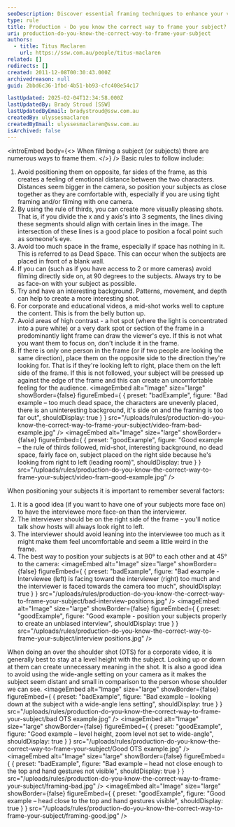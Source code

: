 ```yaml
---
seoDescription: Discover essential framing techniques to enhance your video production by positioning subjects effectively and using engaging backgrounds for professional results.
type: rule
title: Production - Do you know the correct way to frame your subject?
uri: production-do-you-know-the-correct-way-to-frame-your-subject
authors:
  - title: Titus Maclaren
    url: https://ssw.com.au/people/titus-maclaren
related: []
redirects: []
created: 2011-12-08T00:30:43.000Z
archivedreason: null
guid: 2bbd6c36-1fbd-4b51-bb93-cfc408e54c17

lastUpdated: 2025-02-04T12:34:58.000Z
lastUpdatedBy: Brady Stroud [SSW]
lastUpdatedByEmail: bradystroud@ssw.com.au
createdBy: ulyssesmaclaren
createdByEmail: ulyssesmaclaren@ssw.com.au
isArchived: false
---
```


<introEmbed
  body={<>
When filming a subject (or subjects) there are numerous ways to frame them.
  </>}
/>
Basic rules to follow include:

1. Avoid positioning them on opposite, far sides of the frame, as this creates a feeling of emotional distance between the two characters. Distances seem bigger in the camera, so position your subjects as close together as they are comfortable with, especially if you are using tight framing and/or filming with one camera.
2. By using the rule of thirds, you can create more visually pleasing shots. That is, if you divide the x and y axis's into 3 segments, the lines diving these segments should align with certain lines in the image. The intersection of these lines is a good place to position a focal point such as someone's eye.
3. Avoid too much space in the frame, especially if space has nothing in it. This is referred to as Dead Space. This can occur when the subjects are placed in front of a blank wall.
4. If you can (such as if you have access to 2 or more cameras) avoid filming directly side on, at 90 degrees to the subjects. Always try to be as face-on with your subject as possible.
5. Try and have an interesting background. Patterns, movement, and depth can help to create a more interesting shot.
6. For corporate and educational videos, a mid-shot works well to capture the content. This is from the belly button up.
7. Avoid areas of high contrast - a hot spot (where the light is concentrated into a pure white) or a very dark spot or section of the frame in a predominantly light frame can draw the viewer's eye. If this is not what you want them to focus on, don't include it in the frame.
8. If there is only one person in the frame (or if two people are looking the same direction), place them on the opposite side to the direction they're looking for. That is if they're looking left to right, place them on the left side of the frame. If this is not followed, your subject will be pressed up against the edge of the frame and this can create an uncomfortable feeling for the audience.
<imageEmbed
  alt="Image"
  size="large"
  showBorder={false}
  figureEmbed={ {
    preset: "badExample",
    figure: "Bad example – too much dead space, the characters are unevenly placed, there is an uninteresting background, it's side on and the framing is too far out",
    shouldDisplay: true
  } }
  src="/uploads/rules/production-do-you-know-the-correct-way-to-frame-your-subject/video-fram-bad-example.jpg"
/>
<imageEmbed
  alt="Image"
  size="large"
  showBorder={false}
  figureEmbed={ {
    preset: "goodExample",
    figure: "Good example – the rule of thirds followed, mid-shot, interesting background, no dead space, fairly face on, subject placed on the right side because he's looking from right to left (leading room)",
    shouldDisplay: true
  } }
  src="/uploads/rules/production-do-you-know-the-correct-way-to-frame-your-subject/video-fram-good-example.jpg"
/>

When positioning your subjects it is important to remember several factors:

1. It is a good idea (if you want to have one of your subjects more face on) to have the interviewee more face-on than the interviewer.
2. The interviewer should be on the right side of the frame - you'll notice talk show hosts will always look right to left.
3. The interviewer should avoid leaning into the interviewee too much as it might make them feel uncomfortable and seem a little weird in the frame.
4. The best way to position your subjects is at 90° to each other and at 45° to the camera:
<imageEmbed
  alt="Image"
  size="large"
  showBorder={false}
  figureEmbed={ {
    preset: "badExample",
    figure: "Bad example - Interviewee (left) is facing toward the interviewer (right) too much and the interviewer is faced towards the camera too much",
    shouldDisplay: true
  } }
  src="/uploads/rules/production-do-you-know-the-correct-way-to-frame-your-subject/bad-interview-positions.jpg"
/>
<imageEmbed
  alt="Image"
  size="large"
  showBorder={false}
  figureEmbed={ {
    preset: "goodExample",
    figure: "Good example - position your subjects properly to create an unbiased interview",
    shouldDisplay: true
  } }
  src="/uploads/rules/production-do-you-know-the-correct-way-to-frame-your-subject/interview positions.jpg"
/>

When doing an over the shoulder shot (OTS) for a corporate video, it is generally best to stay at a level height with the subject. Looking up or down at them can create unnecessary meaning in the shot. It is also a good idea to avoid using the wide-angle setting on your camera as it makes the subject seem distant and small in comparison to the person whose shoulder we can see.
<imageEmbed
  alt="Image"
  size="large"
  showBorder={false}
  figureEmbed={ {
    preset: "badExample",
    figure: "Bad example – looking down at the subject with a wide-angle lens setting",
    shouldDisplay: true
  } }
  src="/uploads/rules/production-do-you-know-the-correct-way-to-frame-your-subject/bad OTS example.jpg"
/>
<imageEmbed
  alt="Image"
  size="large"
  showBorder={false}
  figureEmbed={ {
    preset: "goodExample",
    figure: "Good example – level height, zoom level not set to wide-angle",
    shouldDisplay: true
  } }
  src="/uploads/rules/production-do-you-know-the-correct-way-to-frame-your-subject/Good OTS example.jpg"
/>
<imageEmbed
  alt="Image"
  size="large"
  showBorder={false}
  figureEmbed={ {
    preset: "badExample",
    figure: "Bad example – head not close enough to the top and hand gestures not visible",
    shouldDisplay: true
  } }
  src="/uploads/rules/production-do-you-know-the-correct-way-to-frame-your-subject/framing-bad.jpg"
/>
<imageEmbed
  alt="Image"
  size="large"
  showBorder={false}
  figureEmbed={ {
    preset: "goodExample",
    figure: "Good example – head close to the top and hand gestures visible",
    shouldDisplay: true
  } }
  src="/uploads/rules/production-do-you-know-the-correct-way-to-frame-your-subject/framing-good.jpg"
/>
